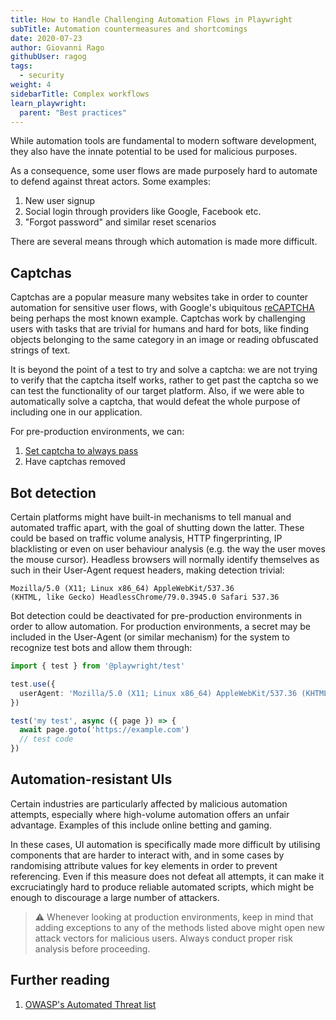 ```yaml
---
title: How to Handle Challenging Automation Flows in Playwright
subTitle: Automation countermeasures and shortcomings
date: 2020-07-23
author: Giovanni Rago
githubUser: ragog
tags:
  - security
weight: 4
sidebarTitle: Complex workflows
learn_playwright:
  parent: "Best practices"
---
```


While automation tools are fundamental to modern software development, they also have the innate potential to be used for malicious purposes.



As a consequence, some user flows are made purposely hard to automate to defend against threat actors. Some examples:
1. New user signup
2. Social login through providers like Google, Facebook etc.
3. "Forgot password" and similar reset scenarios



There are several means through which automation is made more difficult.

## Captchas
Captchas are a popular measure many websites take in order to counter automation for sensitive user flows, with Google's ubiquitous [reCAPTCHA](https://www.google.com/recaptcha/intro/v3.html) being perhaps the most known example. Captchas work by challenging users with tasks that are trivial for humans and hard for bots, like finding objects belonging to the same category in an image or reading obfuscated strings of text.

It is beyond the point of a test to try and solve a captcha: we are not trying to verify that the captcha itself works, rather to get past the captcha so we can test the functionality of our target platform. Also, if we were able to automatically solve a captcha, that would defeat the whole purpose of including one in our application.

For pre-production environments, we can:
1. [Set captcha to always pass](https://developers.google.com/recaptcha/docs/faq#id-like-to-run-automated-tests-with-recaptcha.-what-should-i-do)
2. Have captchas removed

## Bot detection
Certain platforms might have built-in mechanisms to tell manual and automated traffic apart, with the goal of shutting down the latter. These could be based on traffic volume analysis, HTTP fingerprinting, IP blacklisting or even on user behaviour analysis (e.g. the way the user moves the mouse cursor). Headless browsers will normally identify themselves as such in their User-Agent request headers, making detection trivial:

```
Mozilla/5.0 (X11; Linux x86_64) AppleWebKit/537.36
(KHTML, like Gecko) HeadlessChrome/79.0.3945.0 Safari 537.36
```

Bot detection could be deactivated for pre-production environments in order to allow automation. For production environments, a secret may be included in the User-Agent (or similar mechanism) for the system to recognize test bots and allow them through:

```ts set-useragent.spec.ts
import { test } from '@playwright/test'

test.use({
  userAgent: 'Mozilla/5.0 (X11; Linux x86_64) AppleWebKit/537.36 (KHTML, like Gecko) HeadlessChrome/79.0.3945.0 Safari 537.36 Secret/<MY_SECRET>'
})

test('my test', async ({ page }) => {
  await page.goto('https://example.com')
  // test code
})
```

## Automation-resistant UIs
Certain industries are particularly affected by malicious automation attempts, especially where high-volume automation offers an unfair advantage. Examples of this include online betting and gaming.

In these cases, UI automation is specifically made more difficult by utilising components that are harder to interact with, and in some cases by randomising attribute values for key elements in order to prevent referencing. Even if this measure does not defeat all attempts, it can make it excruciatingly hard to produce reliable automated scripts, which might be enough to discourage a large number of attackers.

> ⚠️ Whenever looking at production environments, keep in mind that adding exceptions to any of the methods listed above might open new attack vectors for malicious users. Always conduct proper risk analysis before proceeding.


## Further reading
1. [OWASP's Automated Threat list](https://wiki.owasp.org/index.php/Category:Automated_Threat)
